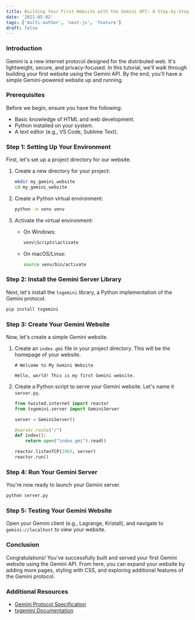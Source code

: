 ```yaml
---
title: Building Your First Website with the Gemini API: A Step-by-Step Tutorial
date: '2021-05-02'
tags: ['multi-author', 'next-js', 'feature']
draft: false
---
```

### Introduction
Gemini is a new internet protocol designed for the distributed web. It's lightweight, secure, and privacy-focused. In this tutorial, we'll walk through building your first website using the Gemini API. By the end, you'll have a simple Gemini-powered website up and running.

### Prerequisites
Before we begin, ensure you have the following:
- Basic knowledge of HTML and web development.
- Python installed on your system.
- A text editor (e.g., VS Code, Sublime Text).

### Step 1: Setting Up Your Environment
First, let's set up a project directory for our website.

1. Create a new directory for your project:
   ```bash
   mkdir my_gemini_website
   cd my_gemini_website
   ```

2. Create a Python virtual environment:
   ```bash
   python -m venv venv
   ```

3. Activate the virtual environment:
   - On Windows:
     ```bash
     venv\Scripts\activate
     ```
   - On macOS/Linux:
     ```bash
     source venv/bin/activate
     ```

### Step 2: Install the Gemini Server Library
Next, let's install the `txgemini` library, a Python implementation of the Gemini protocol.

```bash
pip install txgemini
```

### Step 3: Create Your Gemini Website
Now, let's create a simple Gemini website.

1. Create an `index.gmi` file in your project directory. This will be the homepage of your website.
   ```gmi
   # Welcome to My Gemini Website

   Hello, world! This is my first Gemini website.
   ```

2. Create a Python script to serve your Gemini website. Let's name it `server.py`.
   ```python
   from twisted.internet import reactor
   from txgemini.server import GeminiServer

   server = GeminiServer()

   @server.route("/")
   def index():
       return open("index.gmi").read()

   reactor.listenTCP(1965, server)
   reactor.run()
   ```

### Step 4: Run Your Gemini Server
You're now ready to launch your Gemini server.

```bash
python server.py
```

### Step 5: Testing Your Gemini Website
Open your Gemini client (e.g., Lagrange, Kristall), and navigate to `gemini://localhost` to view your website.

### Conclusion
Congratulations! You've successfully built and served your first Gemini website using the Gemini API. From here, you can expand your website by adding more pages, styling with CSS, and exploring additional features of the Gemini protocol.

### Additional Resources
- [Gemini Protocol Specification](https://gemini.circumlunar.space/docs/specification.html)
- [txgemini Documentation](https://github.com/midipix/txgemini)